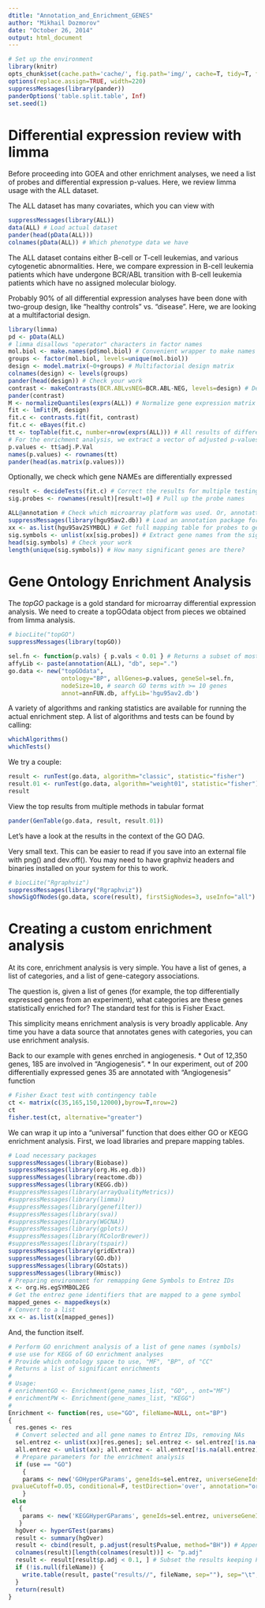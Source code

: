```yaml
---
dtitle: "Annotation_and_Enrichment_GENES"
author: "Mikhail Dozmorov"
date: "October 26, 2014"
output: html_document
---
```

```r
# Set up the environment
library(knitr) 
opts_chunk$set(cache.path='cache/', fig.path='img/', cache=T, tidy=T, fig.keep='high', echo=T, dpi=300, out.width=700)
options(replace.assign=TRUE, width=220)
suppressMessages(library(pander))
panderOptions('table.split.table', Inf)
set.seed(1)
```

Differential expression review with limma
===
Before proceeding into GOEA and other enrichment analyses, we need a list of probes and differential expression p-values. Here, we review limma usage with the ALL dataset. 

The ALL dataset has many covariates, which you can view with

```r
suppressMessages(library(ALL))
data(ALL) # Load actual dataset
pander(head(pData(ALL)))
colnames(pData(ALL)) # Which phenotype data we have
```

The ALL dataset contains either B-cell or T-cell leukemias, and  various cytogenetic abnormalities. Here, we compare expression in B-cell leukemia patients which have undergone BCR/ABL transition with B-cell leukemia patients which have no assigned molecular biology.

Probably 90% of all differential expression analyses have been done with two-group design, like "healthy controls" vs. "disease". Here, we are looking at a multifactorial design.

```r
library(limma)
pd <- pData(ALL)
# limma disallows "operator" characters in factor names
mol.biol <- make.names(pd$mol.biol) # Convenient wrapper to make names compatible with R internals
groups <- factor(mol.biol, levels=unique(mol.biol))
design <- model.matrix(~0+groups) # Multifactorial design matrix
colnames(design) <- levels(groups)
pander(head(design)) # Check your work
contrast <- makeContrasts(BCR.ABLvsNEG=BCR.ABL-NEG, levels=design) # Define what to compare with what
pander(contrast)
M <- normalizeQuantiles(exprs(ALL)) # Normalize gene expression matrix before differential expression
fit <- lmFit(M, design)
fit.c <- contrasts.fit(fit, contrast)
fit.c <- eBayes(fit.c)
tt <- topTable(fit.c, number=nrow(exprs(ALL))) # All results of differential expression analysis
# For the enrichment analysis, we extract a vector of adjusted p-values, named by probe IDs
p.values <- tt$adj.P.Val
names(p.values) <- rownames(tt)
pander(head(as.matrix(p.values)))
```

Optionally, we check which gene NAMEs are differentially expressed
```r
result <- decideTests(fit.c) # Correct the results for multiple testing
sig.probes <- rownames(result)[result!=0] # Pull up the probe names 

ALL@annotation # Check which microarray platform was used. Or, annotattion(ALL)
suppressMessages(library(hgu95av2.db)) # Load an annotation package for this platform
xx <- as.list(hgu95av2SYMBOL) # Get full mapping table for probes to gene names
sig.symbols <- unlist(xx[sig.probes]) # Extract gene names from the significant probes
head(sig.symbols) # Check your work
length(unique(sig.symbols)) # How many significant genes are there?
```

Gene Ontology Enrichment Analysis
===
The *topGO* package is a gold standard for microarray differential expression analysis. We need to create a topGOdata object from pieces we obtained from limma analysis.
```r
# biocLite("topGO")
suppressMessages(library(topGO))

sel.fn <- function(p.vals) { p.vals < 0.01 } # Returns a subset of most significant probes
affyLib <- paste(annotation(ALL), "db", sep=".")
go.data <- new("topGOdata",
               ontology="BP", allGenes=p.values, geneSel=sel.fn,
               nodeSize=10, # search GO terms with >= 10 genes
               annot=annFUN.db, affyLib='hgu95av2.db')
```

A variety of algorithms and ranking statistics are available for running the actual enrichment step. A list of algorithms and tests can be found by calling:
```r
whichAlgorithms()
whichTests()
```

We try a couple:
```r
result <- runTest(go.data, algorithm="classic", statistic="fisher")
result.01 <- runTest(go.data, algorithm="weight01", statistic="fisher")
result
```

View the top results from multiple methods in tabular format
```r
pander(GenTable(go.data, result, result.01))
```

Let's have a look at the results in the context of the GO DAG.

Very small text. This can be easier to read if you save into an external file with png() and dev.off(). You may need to have graphviz headers and binaries installed on your system for this to work.
```r
# biocLite("Rgraphviz")
suppressMessages(library("Rgraphviz"))
showSigOfNodes(go.data, score(result), firstSigNodes=3, useInfo="all")
```

Creating a custom enrichment analysis
===
At its core, enrichment analysis is very simple. You have a list of genes, a list of categories, and a list of gene-category associations.

The question is, given a list of genes (for example, the top differentially expressed genes from an experiment), what categories are these genes statistically enriched for? The standard test for this is Fisher Exact.

This simplicity means enrichment analysis is very broadly applicable. Any time you have a data source that annotates genes with categories, you can use enrichment analysis.

Back to our example with genes enrched in angiogenesis.
* Out of 12,350 genes, 185 are involved in “Angiogenesis”. 
* In our experiment, out of 200 differentially expressed genes 35 are annotated with “Angiogenesis” function
```r
# Fisher Exact test with contingency table
ct <- matrix(c(35,165,150,12000),byrow=T,nrow=2)
ct
fisher.test(ct, alternative="greater")
```

We can wrap it up into a "universal" function that does either GO or KEGG enrichment analysis. First, we load libraries and prepare mapping tables.

```r
# Load necessary packages
suppressMessages(library(Biobase))
suppressMessages(library(org.Hs.eg.db))
suppressMessages(library(reactome.db))
suppressMessages(library(KEGG.db))
#suppressMessages(library(arrayQualityMetrics)) 
#suppressMessages(library(limma))
#suppressMessages(library(genefilter))
#suppressMessages(library(sva))
#suppressMessages(library(WGCNA))
#suppressMessages(library(gplots))
#suppressMessages(library(RColorBrewer))
#suppressMessages(library(tspair))
suppressMessages(library(gridExtra))
suppressMessages(library(GO.db))
suppressMessages(library(GOstats))
suppressMessages(library(Hmisc))
# Preparing environment for remapping Gene Symbols to Entrez IDs
x <- org.Hs.egSYMBOL2EG
# Get the entrez gene identifiers that are mapped to a gene symbol
mapped_genes <- mappedkeys(x)
# Convert to a list
xx <- as.list(x[mapped_genes])
```

And, the function itself.
```r
# Perform GO enrichment analysis of a list of gene names (symbols)
# use use for KEGG of GO enrichment analyses
# Provide which ontology space to use, "MF", "BP", of "CC"
# Returns a list of significant enrichments
#
# Usage: 
# enrichmentGO <- Enrichment(gene_names_list, "GO", , ont="MF")
# enrichmentPW <- Enrichment(gene_names_list, "KEGG")
#
Enrichment <- function(res, use="GO", fileName=NULL, ont="BP")
{
  res.genes <- res 
  # Convert selected and all gene names to Entrez IDs, removing NAs
  sel.entrez <- unlist(xx)[res.genes]; sel.entrez <- sel.entrez[!is.na(sel.entrez)]
  all.entrez <- unlist(xx); all.entrez <- all.entrez[!is.na(all.entrez)]
  # Prepare parameters for the enrichment analysis
  if (use == "GO")
    {
    params <- new('GOHyperGParams', geneIds=sel.entrez, universeGeneIds=all.entrez, ontology=ont,
 pvalueCutoff=0.05, conditional=F, testDirection='over', annotation="org.Hs.eg.db")
    }
 else
   {
    params <- new('KEGGHyperGParams', geneIds=sel.entrez, universeGeneIds=all.entrez, pvalueCutoff=0.05, testDirection='over', annotation="org.Hs.eg.db") 
   }
  hgOver <- hyperGTest(params)
  result <- summary(hgOver)
  result <- cbind(result, p.adjust(result$Pvalue, method="BH")) # Append corrected for multiple testing p-value
  colnames(result)[length(colnames(result))] <- "p.adj"
  result <- result[result$p.adj < 0.1, ] # Subset the results keeping FDR at 10%
  if (!is.null(fileName)) {
    write.table(result, paste("results//", fileName, sep=""), sep="\t", row.names=F)
  }
  return(result)
}
```

